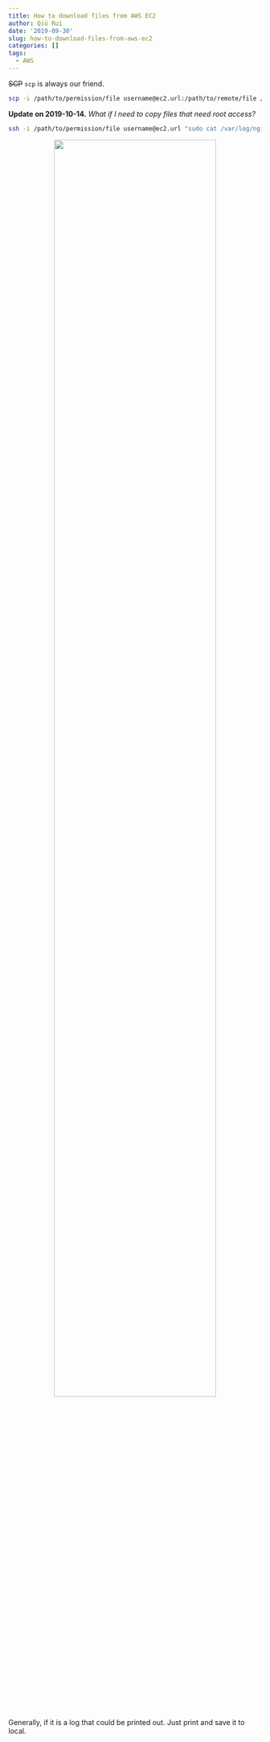 ```yaml
---
title: How to download files from AWS EC2
author: Qiū Ruì
date: '2019-09-30'
slug: how-to-download-files-from-aws-ec2
categories: []
tags:
  - AWS
---
```


<strike>SCP</strike> `scp` is always our friend.

```bash
scp -i /path/to/permission/file username@ec2.url:/path/to/remote/file /path/to/local/directory
```

**Update on 2019-10-14.** *What if I need to copy files that need root access?*

```bash
ssh -i /path/to/permission/file username@ec2.url "sudo cat /var/log/nginx/access.log" > ~/Downloads/access.log
```

<center>
<img class="special-img-class" style="width:80%" src="/image/ec2-root-download.png" />
</center>

Generally, if it is a log that could be printed out. Just print and save it to local.
